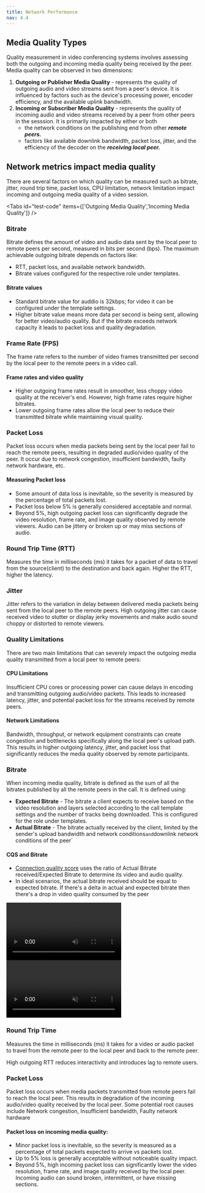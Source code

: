 ```yaml
---
title: Network Performance
nav: 4.4
---
```


## Media Quality Types

Quality measurement in video conferencing systems involves assessing both the outgoing and incoming media quality being received by the peer. Media quality can be observed in two dimensions:

1. **Outgoing or Publisher Media Quality** - represents the quality of outgoing audio and video streams sent from a peer's device. It is influenced by factors such as the device's processing power, encoder efficiency, and the available uplink bandwidth.
2. **Incoming or Subscriber Media Quality** - represents the quality of incoming audio and video streams received by a peer from other peers in the sesssion. It is primarily impacted by either or both
	- the network conditions on the publishing end from other ***remote peers.***
	- factors like available downlink bandwidth, packet loss, jitter, and the efficiency of the decoder on the ***receiving local peer.***

## Network metrics impact media quality

There are several factors on which quality can be measured such as bitrate, jitter, round trip time, packet loss, CPU limitation, network limitation impact incoming and outgoing media quality of a video session.

<Tabs id="test-code" items={['Outgoing Media Quality','Incoming Media Quality']} />

<Tab id='test-code-0'>

### Bitrate

Bitrate defines the amount of video and audio data sent by the local peer to remote peers per second, measured in bits per second (bps). The maximum achievable outgoing bitrate depends on factors like:

- RTT, packet loss, and available network bandwidth.
- Bitrate values configured for the respective role under templates.

#### Bitrate values
- Standard bitrate value for auddio is 32kbps; for video it can be configured under the template settings.
- Higher bitrate value means more data per second is being sent, allowing for better video/audio quality. But if the bitrate exceeds network capacity it leads to packet loss and quality degradation.



### Frame Rate (FPS)
The frame rate refers to the number of video frames transmitted per second by the local peer to the remote peers in a video call. 

#### Frame rates and video quality
- Higher outgoing frame rates result in smoother, less choppy video quality at the receiver's end. However, high frame rates require higher bitrates.
- Lower outgoing frame rates allow the local peer to reduce their transmitted bitrate while maintaining visual quality.



### Packet Loss
Packet loss occurs when media packets being sent by the local peer fail to reach the remote peers, resulting in degraded audio/video quality of the peer. It occur due to network congestion, insufficient bandwidth, faulty network hardware, etc. 

#### Measuring Packet loss
- Some amount of data loss is inevitable, so the severity is measured by the percentage of total packets lost.
- Packet loss below 5% is generally considered acceptable and normal.
- Beyond 5%, high outgoing packet loss can significantly degrade the video resolution, frame rate, and image quality observed by remote viewers. Audio can be jittery or broken up or may miss sections of audio.


### **Round Trip Time (RTT)**

Measures the time in milliseconds (ms) it takes for a packet of data to travel from the source(client) to the destination and back again. 
Higher the RTT, higher the latency.


### Jitter

Jitter refers to the variation in delay between delivered media packets being sent from the local peer to the remote peers. High outgoing jitter can cause received video to stutter or display jerky movements and make audio sound choppy or distorted to remote viewers.


### Quality Limitations
There are two main limitations that can severely impact the outgoing media quality transmitted from a local peer to remote peers:

#### CPU Limitations

Insufficient CPU cores or processing power can cause delays in encoding and transmitting outgoing audio/video packets. This leads to increased latency, jitter, and potential packet loss for the streams received by remote peers.

#### Network Limitations

Bandwidth, throughput, or network equipment constraints can create congestion and bottlenecks specifically along the local peer's upload path. This results in higher outgoing latency, jitter, and packet loss that significantly reduces the media quality observed by remote participants.

</Tab>


<Tab id='test-code-1'>

### Bitrate
When incoming media quality, bitrate is defined as the sum of all the bitrates published by all the remote peers in the call. It is defined using:

- **Expected Bitrate** - The bitrate a client expects to receive based on the video resolution and layers selected according to the call template settings and the number of tracks being downloaded. This is configured for the role under templates.<br/>
- **Actual Bitrate** -  The bitrate actually received by the client, limited by the sender's upload bandwidth and network conditions` and `downlink network conditions of the peer` <br/>

#### CQS and Bitrate
- [Connection quality score](/get-started/v2/get-started/insights/connection-quality-score) uses the ratio of Actual Bitrate received/Expected Bitrate to determine its video and audio quality.
- In ideal scenarios, the actual bitrate received should be equal to expected bitrate. If there's a delta in actual and expected bitrate then there's a drop in video quality consumed by the peer

<video loop="true" autoplay="true" id="vid">
<source src="/docs/guides/INBIT.mp4" type="video/mp4" />
</video>
<video loop="true" autoplay="true" id="vid" muted>
<source src="/docs/guides/CQS.mp4" type="video/mp4" />
</video>

### Round Trip Time
Measures the time in milliseconds (ms) it takes for a video or audio packet to travel from the remote peer to the local peer and back to the remote peer. 

High outgoing RTT reduces interactivity and introduces lag to remote users.


### Packet Loss
Packet loss occurs when media packets transmitted from remote peers fail to reach the local peer. This results in degradation of the incoming audio/video quality received by the local peer. Some potential root causes include Network congestion, Insufficient bandwidth, Faulty network hardware

#### Packet loss on incoming media quality:

- Minor packet loss is inevitable, so the severity is measured as a percentage of total packets expected to arrive vs packets lost.
- Up to 5% loss is generally acceptable without noticeable quality impact.
- Beyond 5%, high incoming packet loss can significantly lower the video resolution, frame rate, and image quality received by the local peer. Incoming audio can sound broken, intermittent, or have missing sections.
</Tab>

    



